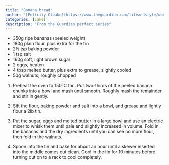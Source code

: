 ```yaml
---
title: "Banana bread"
author: "[Felicity Cloake](https://www.theguardian.com/lifeandstyle/wordofmouth/2012/aug/30/how-to-cook-perfect-banana-bread)"
categories: [cake]
description: "From the Guardian perfect series"
---
```


- 350g ripe bananas (peeled weight)
- 180g plain flour, plus extra for the tin
- 2½ tsp baking powder
- 1 tsp salt
- 160g soft, light brown sugar
- 2 eggs, beaten
- 4 tbsp melted butter, plus extra to grease, slightly cooled
- 50g walnuts, roughly chopped

1. Preheat the oven to 150°C fan. Put two-thirds of the peeled banana chunks into a bowl and mash until smooth. Roughly mash the remainder and stir in gently.

2. Sift the flour, baking powder and salt into a bowl, and grease and lightly flour a 2lb tin.

3. Put the sugar, eggs and melted butter in a large bowl and use an electric mixer to whisk them until pale and slightly increased in volume. Fold in the bananas and the dry ingredients until you can see no more flour, then fold in the walnuts.

4. Spoon into the tin and bake for about an hour until a skewer inserted into the middle comes out clean. Cool in the tin for 10 minutes before turning out on to a rack to cool completely.